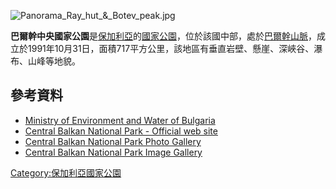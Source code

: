[[Image:Panorama_Ray_hut_&_Botev_peak.jpg|right]]
{{coord|42|46|16.35|N|24|29|43.6|E|format=dms|display=title}}

'''巴爾幹中央國家公園'''是[[保加利亞|保加利亞]]的[[國家公園|國家公園]]，位於該國中部，處於[[巴爾幹山脈|巴爾幹山脈]]，成立於1991年10月31日，面積717平方公里，該地區有垂直岩壁、懸崖、深峽谷、瀑布、山峰等地貌。

==參考資料==
* [http://www.moew.government.bg/?&lang=en Ministry of Environment and Water of Bulgaria] {{Wayback|url=http://www.moew.government.bg/?&lang=en |date=20000816203540 }}
*[http://visitcentralbalkan.net/en/ Central Balkan National Park - Official web site] {{Wayback|url=http://visitcentralbalkan.net/en/ |date=20150203000146 }}
*[https://web.archive.org/web/20180531080536/http://www.panoramio.com/user/1018024/tags/Central%20Balkan Central Balkan National Park Photo Gallery]
* [https://web.archive.org/web/20081202133047/http://photo.raskoll.com/main.php?g2_view=tags.VirtualAlbum&g2_tagName=%D1%81%D1%82%D0%B0%D1%80%D0%B0+%D0%BF%D0%BB%D0%B0%D0%BD%D0%B8%D0%BD%D0%B0 Central Balkan National Park Image Gallery]

{{Bulgaria-stub}}
[[Category:保加利亞國家公園|Category:保加利亞國家公園]]